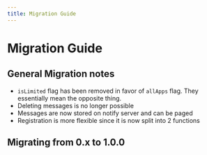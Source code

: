 ```yaml
---
title: Migration Guide
---
```



# Migration Guide

## General Migration notes

- `isLimited` flag has been removed in favor of `allApps` flag. They essentially mean the opposite thing.
- Deleting messages is no longer possible
- Messages are now stored on notify server and can be paged
- Registration is more flexible since it is now split into 2 functions

## Migrating from 0.x to 1.0.0

<Migration/>
